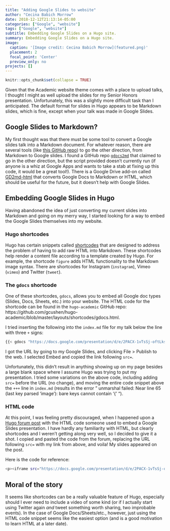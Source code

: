 ```yaml
---
title: "Adding Google Slides to website"
author: "Cecina Babich Morrow"
date: 2018-12-12T21:13:14-05:00
categories: ["Google", "website"]
tags: ["Google", "website"]
subtitle: Embedding Google Slides on a Hugo site.
summary: Embedding Google Slides on a Hugo site.
image:
  caption: '[Image credit: Cecina Babich Morrow](featured.png)'
  placement: 2
  focal_point: 'Center'
  preview_only: no
projects: []
---
```


```r
knitr::opts_chunk$set(collapse = TRUE)
```

Given that the Academic website theme comes with a place to upload talks, I thought I might as well upload the slides for my Senior Honors presentation. Unfortunately, this was a slightly more difficult task than I anticipated. The default format for slides in Hugo appears to be Markdown slides, which is fine, except when your talk was made in Google Slides.

## Google Slides to Markdown?

My first thought was that there must be some tool to convert a Google slides talk into a Markdown document. For whatever reason, there are several tools (like [this GitHub repo](https://github.com/gsuitedevs/md2googleslides)) to go the other direction, from Markdown to Google slides. I found a GitHub repo [`gdocs2md`](https://github.com/mangini/gdocs2md) that claimed to go in the other direction, but the script provided doesn't currently run (if anyone is a whiz at Google Apps and wants to take a stab at fixing up this code, it would be a great tool!). There is a Google Drive add-on called [GD2md-html](https://chrome.google.com/webstore/detail/gd2md-html/igffnbdfnodiaphfmfaiiaegmoljbghf) that converts Google Docs to Markdown or HTML, which should be useful for the future, but it doesn't help with Google Slides.

## Embedding Google Slides in Hugo

Having abandoned the idea of just converting my current slides into Markdown and going on my merry way, I started looking for a way to embed the Google Slides themselves into my website.

### Hugo shortcodes

Hugo has certain snippets called [shortcodes](https://gohugo.io/content-management/shortcodes/) that are designed to address the problem of having to add raw HTML into Markdown. These shortcodes help render a content file according to a template created by Hugo. For example, the shortcode `figure` adds HTML functionality to the Markdown image syntax. There are shortcodes for Instagram (`instagram`), Vimeo (`vimeo`) and Twitter (`tweet`).

### The `gdocs` shortcode

One of these shortcodes, `gdocs`, allows you to embed all Google doc types (Slides, Docs, Sheets, etc.) into your website. The HTML code for the shortcode can be found in the `hugo-academic` GitHub repo: https://github.com/gcushen/hugo-academic/blob/master/layouts/shortcodes/gdocs.html.

I tried inserting the following into the `index.md` file for my talk below the line with three `+` signs:

```bash
{{< gdocs "https://docs.google.com/presentation/d/e/2PACX-1vTsSj-oftLksGEKTkzCoBSIpzooO61ZMGAUzoGBv7u20OzMQK8ctX3gCpWTMm4UowrrWumFrdQsY0Cd/embed?start=false&loop=false&delayms=5000" >}}
```

I got the URL by going to my Google Slides, and clicking File > Publish to the web. I selected Embed and copied the link following `src=`.

Unfortunately, this didn't result in anything showing up on my page besides a large blank space where I assume Hugo was trying to put my presentation. I tried some variations on the above code, including adding `src=` before the URL (no change), and moving the entire code snippet above the `+++` line in `index.md` (results in the error " unmarshal failed: Near line 65 (last key parsed 'image'): bare keys cannot contain '{' ").

### HTML code

At this point, I was feeling pretty discouraged, when I happened upon a [Hugo forum post](https://discourse.gohugo.io/t/shortcode-for-google-slide-presentation-embed/3464) with the HTML code someone used to embed a Google Slides presentation. I have hardly any familiarity with HTML, but clearly shortcodes and I weren't getting along very well, so I decided to give it a shot. I copied and pasted the code from the forum, replacing the URL following `src=` with my link from above, and voila! My slides appeared on the post.

Here is the code for reference:

```bash
<p><iframe src="https://docs.google.com/presentation/d/e/2PACX-1vTsSj-oftLksGEKTkzCoBSIpzooO61ZMGAUzoGBv7u20OzMQK8ctX3gCpWTMm4UowrrWumFrdQsY0Cd/embed?start=false&loop=false&delayms=5000" frameborder="0" width="800" height="600" allowfullscreen="true" mozallowfullscreen="true" webkitallowfullscreen="true"></iframe></p>
```


## Moral of the story

It seems like shortcodes can be a really valuable feature of Hugo, especially should I ever need to include a video of some kind (or if I actually start using Twitter again *and* tweet something worth sharing, two improbable events). In the case of Google Docs/Sheets/etc., however, just using the HTML code snippet seems like the easiest option (and is a good motivation to learn HTML at a later date).